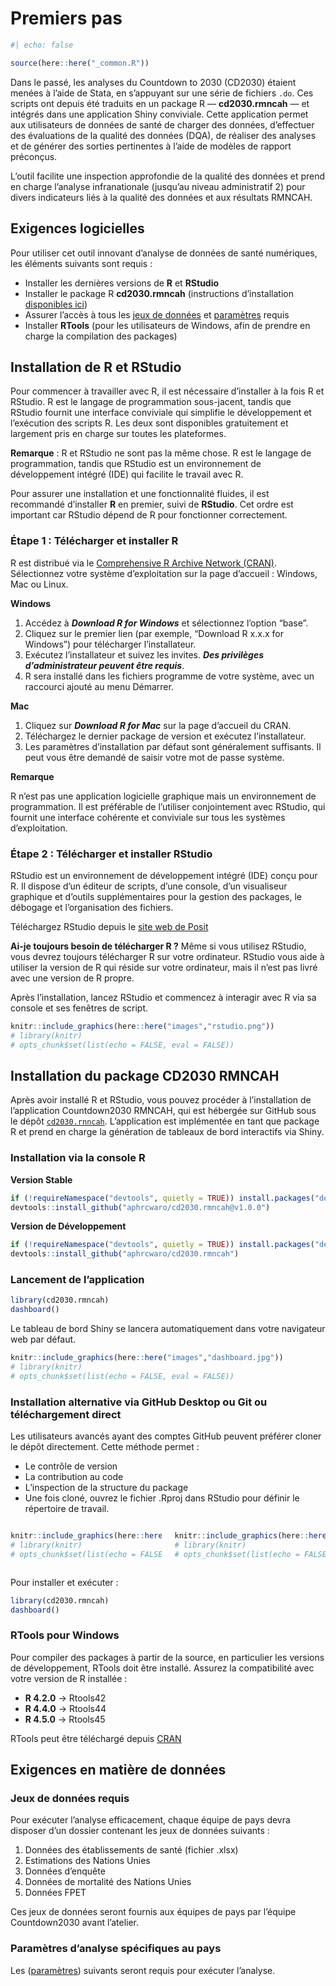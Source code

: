 # Premiers pas

```r
#| echo: false

source(here::here("_common.R"))
```

Dans le passé, les analyses du Countdown to 2030 (CD2030) étaient menées à l'aide de Stata, en s'appuyant sur une série de fichiers `.do`. Ces scripts ont depuis été traduits en un package R — **cd2030.rmncah** — et intégrés dans une application Shiny conviviale. Cette application permet aux utilisateurs de données de santé de charger des données, d'effectuer des évaluations de la qualité des données (DQA), de réaliser des analyses et de générer des sorties pertinentes à l'aide de modèles de rapport préconçus.

L'outil facilite une inspection approfondie de la qualité des données et prend en charge l'analyse infranationale (jusqu'au niveau administratif 2) pour divers indicateurs liés à la qualité des données et aux résultats RMNCAH.

## Exigences logicielles {#sec-software-requirements}

Pour utiliser cet outil innovant d'analyse de données de santé numériques, les éléments suivants sont requis :

-   Installer les dernières versions de **R** et **RStudio**
-   Installer le package R **cd2030.rmncah** (instructions d'installation [disponibles ici](denominator-assessment.qmd#sec-instal-cd2030-rmncah))
-   Assurer l'accès à tous les [jeux de données](#sec-data-requirements) et [paramètres](denominator-assessment.qmd#sec-denom-analysis-setup) requis
-   Installer **RTools** (pour les utilisateurs de Windows, afin de prendre en charge la compilation des packages)

## Installation de R et RStudio {#sec-instal-r}

Pour commencer à travailler avec R, il est nécessaire d'installer à la fois R et RStudio. R est le langage de programmation sous-jacent, tandis que RStudio fournit une interface conviviale qui simplifie le développement et l'exécution des scripts R. Les deux sont disponibles gratuitement et largement pris en charge sur toutes les plateformes.

**Remarque** : R et RStudio ne sont pas la même chose. R est le langage de programmation, tandis que RStudio est un environnement de développement intégré (IDE) qui facilite le travail avec R.

Pour assurer une installation et une fonctionnalité fluides, il est recommandé d'installer **R** en premier, suivi de **RStudio**. Cet ordre est important car RStudio dépend de R pour fonctionner correctement.

### Étape 1 : Télécharger et installer R

R est distribué via le [Comprehensive R Archive Network (CRAN)](https://cran.r-project.org/). Sélectionnez votre système d'exploitation sur la page d'accueil : Windows, Mac ou Linux.

**Windows**

1.  Accédez à ***Download R for Windows*** et sélectionnez l'option "base".
2.  Cliquez sur le premier lien (par exemple, "Download R x.x.x for Windows") pour télécharger l'installateur.
3.  Exécutez l'installateur et suivez les invites. ***Des privilèges d'administrateur peuvent être requis***.
4.  R sera installé dans les fichiers programme de votre système, avec un raccourci ajouté au menu Démarrer.

**Mac**

1.  Cliquez sur ***Download R for Mac*** sur la page d'accueil du CRAN.
2.  Téléchargez le dernier package de version et exécutez l'installateur.
3.  Les paramètres d'installation par défaut sont généralement suffisants. Il peut vous être demandé de saisir votre mot de passe système.

**Remarque**

R n'est pas une application logicielle graphique mais un environnement de programmation. Il est préférable de l'utiliser conjointement avec RStudio, qui fournit une interface cohérente et conviviale sur tous les systèmes d'exploitation.

### Étape 2 : Télécharger et installer RStudio

RStudio est un environnement de développement intégré (IDE) conçu pour R. Il dispose d'un éditeur de scripts, d'une console, d'un visualiseur graphique et d'outils supplémentaires pour la gestion des packages, le débogage et l'organisation des fichiers.

Téléchargez RStudio depuis le [site web de Posit](https://posit.co/downloads/)

**Ai-je toujours besoin de télécharger R ?** Même si vous utilisez RStudio, vous devrez toujours télécharger R sur votre ordinateur. RStudio vous aide à utiliser la version de R qui réside sur votre ordinateur, mais il n'est pas livré avec une version de R propre.

Après l'installation, lancez RStudio et commencez à interagir avec R via sa console et ses fenêtres de script.

```r
knitr::include_graphics(here::here("images","rstudio.png"))
# library(knitr)
# opts_chunk$set(list(echo = FALSE, eval = FALSE))
```

## Installation du package CD2030 RMNCAH {#sec-instal-cd2030-rmncah}

Après avoir installé R et RStudio, vous pouvez procéder à l'installation de l'application Countdown2030 RMNCAH, qui est hébergée sur GitHub sous le dépôt [`cd2030.rnncah`]([https://github.com/aphrcwaro/cd2030.rmncah](https://github.com/aphrcwaro/cd2030.rmncah)). L'application est implémentée en tant que package R et prend en charge la génération de tableaux de bord interactifs via Shiny.

### Installation via la console R

**Version Stable**

```r
if (!requireNamespace("devtools", quietly = TRUE)) install.packages("devtools")
devtools::install_github("aphrcwaro/cd2030.rmncah@v1.0.0")
```

**Version de Développement**

```r

if (!requireNamespace("devtools", quietly = TRUE)) install.packages("devtools")
devtools::install_github("aphrcwaro/cd2030.rmncah")

```

### Lancement de l'application

```r

library(cd2030.rmncah)
dashboard()
```

Le tableau de bord Shiny se lancera automatiquement dans votre navigateur web par défaut.

```r
knitr::include_graphics(here::here("images","dashboard.jpg"))
# library(knitr)
# opts_chunk$set(list(echo = FALSE, eval = FALSE))
```

### Installation alternative via GitHub Desktop ou Git ou téléchargement direct

Les utilisateurs avancés ayant des comptes GitHub peuvent préférer cloner le dépôt directement. Cette méthode permet :

-   Le contrôle de version
-   La contribution au code
-   L'inspection de la structure du package
-   Une fois cloné, ouvrez le fichier .Rproj dans RStudio pour définir le répertoire de travail.

::: columns
::: {.column width="50%"}

```r
knitr::include_graphics(here::here("images","github-repo.png"))
# library(knitr)
# opts_chunk$set(list(echo = FALSE, eval = FALSE))
```

:::

::: {.column width="50%"}

```r
knitr::include_graphics(here::here("images","project-file.png"))
# library(knitr)
# opts_chunk$set(list(echo = FALSE, eval = FALSE))
```

:::
:::

Pour installer et exécuter :

```r
library(cd2030.rmncah)
dashboard()
```

### RTools pour Windows

Pour compiler des packages à partir de la source, en particulier les versions de développement, RTools doit être installé. Assurez la compatibilité avec votre version de R installée :

-   **R 4.2.0** → Rtools42
-   **R 4.4.0** → Rtools44
-   **R 4.5.0** → Rtools45

RTools peut être téléchargé depuis [CRAN](https://cran.r-project.org/bin/windows/Rtools/)

## Exigences en matière de données {#sec-data-requirements}

### Jeux de données requis

Pour exécuter l'analyse efficacement, chaque équipe de pays devra disposer d'un dossier contenant les jeux de données suivants :

1.  Données des établissements de santé (fichier .xlsx)
2.  Estimations des Nations Unies
3.  Données d'enquête
4.  Données de mortalité des Nations Unies
5.  Données FPET

Ces jeux de données seront fournis aux équipes de pays par l'équipe Countdown2030 avant l'atelier.

### Paramètres d'analyse spécifiques au pays

Les ([paramètres](denominator-assessment.qmd#sec-denom-analysis-setup)) suivants seront requis pour exécuter l'analyse.